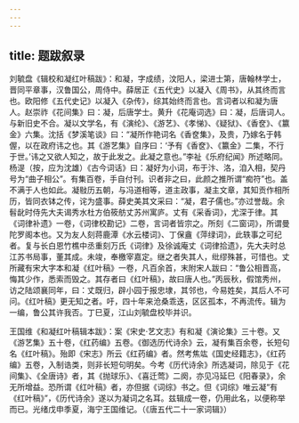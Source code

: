 ```yaml
---
---
---
```

title: 题跋叙录
---




刘毓盘《辑校和凝红叶稿跋》：和凝，字成绩，汶阳人，梁进士第，唐翰林学士，晋同平章事，汉鲁国公，周侍中。薛居正《五代史》以凝入《周书》，从其终而言也。欧阳修《五代史记》以凝入《杂传》，综其始终而言也。言词者以和凝为唐人。赵崇祚《花间集》曰：凝，后唐学士。黄升《花庵词选》曰：凝，后唐词人。与新旧史不合。凝以文学名，有《演纶》、《游艺》、《孝悌》、《疑狱》、《香奁》、《籝金》六集。沈括《梦溪笔谈》曰：“凝所作艳词名《香奁集》，及贵，乃嫁名于韩偓，以在政府讳之也。其《游艺集》自序曰：‘予有《香奁》、《籝金》二集，不行于世。’讳之又欲人知之，故于此发之。此凝之意也。”李祉《乐府纪闻》所述略同。杨湜（按，应为沈雄）《古今词话》曰：凝好为小词，布于汴、洛，洎入相，契丹号为“曲子相公”。有集百卷，手自付刊。识者非之曰，此颜之推所谓“痴符”也。盖不满于人也如此。凝敡历五朝，与冯道相等，道主政事，凝主文章，其知贡作相所历，皆同衣钵之传，诧为盛事。薛史美其文采曰：“凝，君子儒也。”亦过誉哉。余髫龀时侍先大夫谒秀水杜方伯筱舫丈苏州寓庐。丈有《采香词》，尤深于律。其《词律补遗》一卷，《词律校勘记》二卷，言词者皆宗之。所刻《二窗词》，所谓曼陀罗阁本也。又为友人刻蒋鹿潭《水云楼词》、丁保盦《萍绿词》，此轶事之可纪者。复与长白恩竹樵中丞重刻万氏《词律》及徐诚庵丈《词律拾遗》，先大夫时总江苏书局事，董其成。未竣，奉檄宰嘉定。继之者失其人，纰缪殊甚，可惜也。丈所藏有宋大字本和凝《红叶稿》一卷，凡百余首，末附宋人跋曰：“鲁公相晋高，悔其少作，悉索而毁之。其存者曰《红叶稿》，故曰唐人也。”丙辰秋，假馆秀州，访之陆颂襄同年，曰：丈既归，辟小园于报忠埭，其邻也，今易姓矣，其后人不可问。《红叶稿》更无知之者。吁，四十年来沧桑乖迭，区区孤本，不再流传。辑为一编，鲁公其许我否。丁巳夏，江山刘毓盘校毕并识。

王国维《和凝红叶稿辑本跋》：案《宋史·艺文志》有和凝《演论集》三十卷。又《游艺集》五十卷，《红药编》五卷。《御选历代诗余》云，凝有集百余卷，长短句名《红叶稿》。殆即《宋志》所云《红药编》者。然考焦竑《国史经籍志》，《红药编》五卷，入制诰类，则非长短句明矣。今考《历代诗余》所选凝词，除见于《花间集》、《全唐诗》者，其《抛球乐》、《喜迁莺》二阕，亦见冯延巳《阳春录》，余无所增益。恐所谓《红叶稿》者，亦但据《词综》书之。但《词综》唯云凝“有《红叶稿》”，《历代诗余》遂以为凝词之名耳。兹辑成一卷，仍用此名，以便称举而已。光绪戊申季夏，海宁王国维记。（《唐五代二十一家词辑》）